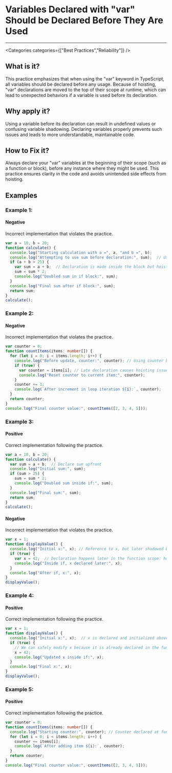 

# Variables Declared with "var" Should be Declared Before They Are Used

<Severity severity={SeverityLevels.HIGH} />

---

<Categories categories={["Best Practices","Reliability"]} />

## What is it?
This practice emphasizes that when using the "var" keyword in TypeScript, all variables should be declared before any usage. Because of hoisting, "var" declarations are moved to the top of their scope at runtime, which can lead to unexpected behaviors if a variable is used before its declaration.

## Why apply it?
Using a variable before its declaration can result in undefined values or confusing variable shadowing. Declaring variables properly prevents such issues and leads to more understandable, maintainable code.

## How to Fix it?
Always declare your "var" variables at the beginning of their scope (such as a function or block), before any instance where they might be used. This practice ensures clarity in the code and avoids unintended side effects from hoisting.

## Examples

### Example 1:

<!-- #example -->

#### Negative

<!-- #example_negative_description -->
Incorrect implementation that violates the practice.

<!-- #example_negative_code -->
```ts
var a = 10, b = 20;
function calculate() {
  console.log("Starting calculation with a =", a, "and b =", b);
  console.log("Attempting to use sum before declaration:", sum);  // Using sum before its declaration
  if (a + b > 25) {
    var sum = a + b;  // Declaration is made inside the block but hoisted to the top, causing unexpected undefined usage
    sum = sum * 2;
    console.log("Doubled sum in if block:", sum);
  }
  console.log("Final sum after if block:", sum);
  return sum;
}
calculate();
```

### Example 2:

<!-- #example -->

#### Negative

<!-- #example_negative_description -->
Incorrect implementation that violates the practice.

<!-- #example_negative_code -->
```ts
var counter = 0;
function countItems(items: number[]) {
  for (let i = 0; i < items.length; i++) {
    console.log("Before update, counter:", counter); // Using counter before its re-declaration
    if (true) {
      var counter = items[i]; // Late declaration causes hoisting issues and shadows outer counter
      console.log("Reset counter to current item:", counter);
    }
    counter += 1;
    console.log(`After increment in loop iteration ${i}:`, counter);
  }
  return counter;
}
console.log("Final counter value:", countItems([2, 3, 4, 5]));
```

### Example 3:

<!-- #example -->

#### Positive

<!-- #example_positive_description -->
Correct implementation following the practice.

<!-- #example_positive_code -->
```ts
var a = 10, b = 20;
function calculate() {
  var sum = a + b;  // Declare sum upfront
  console.log("Initial sum:", sum);
  if (sum > 25) {
    sum = sum * 2;
    console.log("Doubled sum inside if:", sum);
  }
  console.log("Final sum:", sum);
  return sum;
}
calculate();
```

#### Negative

<!-- #example_negative_description -->
Incorrect implementation that violates the practice.

<!-- #example_negative_code -->
```ts
var x = 1;
function displayValue() {
  console.log("Initial x:", x); // Reference to x, but later shadowed by a redeclaration
  if (true) {
    var x = 42;  // Declaration happens later in the function scope: hoisted and shadows the global x
    console.log("Inside if, x declared later:", x);
  }
  console.log("After if, x:", x);
}
displayValue();
```

### Example 4:

<!-- #example -->

#### Positive

<!-- #example_positive_description -->
Correct implementation following the practice.

<!-- #example_positive_code -->
```ts
var x = 1;
function displayValue() {
  console.log("Initial x:", x);  // x is declared and initialized above
  if (true) {
    // We can safely modify x because it is already declared in the function scope.
    x = 42;
    console.log("Updated x inside if:", x);
  }
  console.log("Final x:", x);
}
displayValue();
```

### Example 5:

<!-- #example -->

#### Positive

<!-- #example_positive_description -->
Correct implementation following the practice.

<!-- #example_positive_code -->
```ts
var counter = 0;
function countItems(items: number[]) {
  console.log("Starting counter:", counter); // Counter declared at function's start
  for (let i = 0; i < items.length; i++) {
    counter += items[i];
    console.log(`After adding item ${i}:`, counter);
  }
  return counter;
}
console.log("Final counter value:", countItems([2, 3, 4, 5]));
```